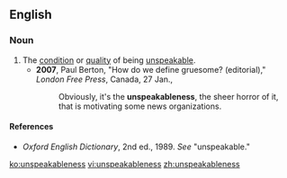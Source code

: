 ==English==

===Noun===
{{en-noun|-}}

# The [[condition]] or [[quality]] of being [[unspeakable]].
#*'''2007''', Paul Berton, "How do we define gruesome? (editorial)," ''London Free Press'', Canada, 27 Jan.,
#*:Obviously, it's the '''unspeakableness''', the sheer horror of it, that is motivating some news organizations.

====References====
*''Oxford English Dictionary'', 2nd ed., 1989. ''See'' "unspeakable."

[[ko:unspeakableness]]
[[vi:unspeakableness]]
[[zh:unspeakableness]]